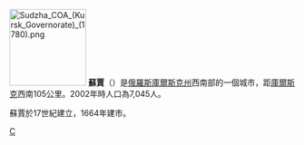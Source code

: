 {{coord|51|12|N|35|16|E|display=title}}
[[File:Sudzha_COA_(Kursk_Governorate)_(1780).png|135px]]
'''蘇賈'''（{{lang-ru|Суджа}}）是[[俄羅斯|俄羅斯]][[庫爾斯克州|庫爾斯克州]]西南部的一個城市，距[[庫爾斯克|庫爾斯克]]西南105公里。2002年時人口為7,045人。

蘇賈於17世紀建立，1664年建市。

{{庫爾斯克州城市}}

[[Category:庫爾斯克州城市|С]]